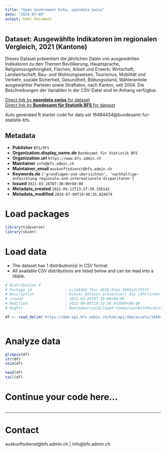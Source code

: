 ```yaml
---
title: "Open Government Data, opendata.swiss"
date: "2024-07-09"
output: html_document
---
```


## Dataset: Ausgewählte Indikatoren im regionalen Vergleich, 2021 (Kantone)

Dieses Dataset präsentiert die jährlichen Daten von ausgewählten Indikatoren zu den Themen Bevölkerung, Hauptsprache, Religionszugehörigkeit, Flächen, Arbeit und Erwerb, Wirtschaft, Landwirtschaft, Bau- und Wohnungswesen, Tourismus, Mobilität und Verkehr, soziale Sicherheit, Gesundheit, Bildungsstand, Wähleranteile ausgewählter Parteien sowie Straftaten, nach Kanton, seit 2004. Die Beschreibungen der Variablen in der CSV-Datei sind im Anhang verfügbar.

[Direct link by **opendata.swiss** for dataset](https://opendata.swiss/de/dataset/ausgewahlte-indikatoren-im-regionalen-vergleich-2021-kantone)<br>
[Direct link by **Bundesamt für Statistik BFS** for dataset](https://www.bfs.admin.ch/asset/de/ts-x-21.03.02)

Auto generated R starter code for data set 16484434@bundesamt-fur-statistik-bfs.

## Metadata

- **Publisher** `BFS/OFS`
- **Organization.display_name.de** `Bundesamt für Statistik BFS`
- **Organization.url** `https://www.bfs.admin.ch`
- **Maintainer** `info@bfs.admin.ch`
- **Maintainer_email** `auskunftsdienst@bfs.admin.ch`
- **Keywords.de** `['grundlagen-und-ubersichten', 'nachhaltige-entwicklung-regionale-und-internationale-disparitaten']`
- **Issued** `2021-03-26T07:30:00+00:00`
- **Metadata_created** `2022-05-11T13:27:39.336142`
- **Metadata_modified** `2024-07-08T10:40:35.824879`


# Load packages

```r

library(tidyverse)
library(skimr)

```

# Load data

-   The dataset has 1 distribution(s) in CSV format.
-   All available CSV distributions are listed below and can be read into a tibble.

```r

# Distribution 0
# Package_id               : cc1e82b6-f5ac-4616-9aea-bb66a2cf2537
# Description              : Dieses Dataset präsentiert die jährlichen Daten von ausgewählten Indikatoren zu den Themen Bevölkerung, Hauptsprache, Religionszugehörigkeit, Flächen, Arbeit und Erwerb, Wirtschaft, Landwirtschaft, Bau- und Wohnungswesen, Tourismus, Mobilität und Verkehr, soziale Sicherheit, Gesundheit, Bildungsstand, Wähleranteile ausgewählter Parteien sowie Straftaten, nach Kanton, seit 2004. Die Beschreibungen der Variablen in der CSV-Datei sind im Anhang verfügbar.
# Issued                   : 2021-03-26T07:30:00+00:00
# Modified                 : 2021-04-09T14:32:36.843000+00:00
# Rights                   : NonCommercialAllowed-CommercialWithPermission-ReferenceRequired

df <- read_delim('https://dam-api.bfs.admin.ch/hub/api/dam/assets/16484440/master')



```

# Analyze data

```r

glimpse(df)
str(df)
skim(df)

head(df)
tail(df)

```

# Continue your code here...

```r

```

------------------------------------------------------------------------

# Contact

auskunftsdienst@bfs.admin.ch | info@bfs.admin.ch
